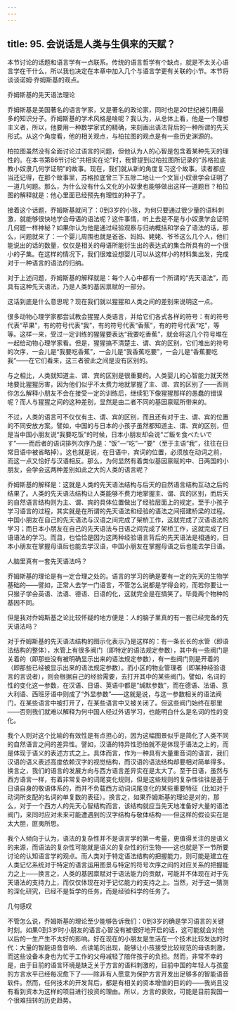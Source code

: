 ```yaml
---
---
---
```

title: 95. 会说话是人类与生俱来的天赋？
---




本节讨论的话题和语言学有一点联系。传统的语言哲学有个缺点，就是不太关心语言学在干什么，所以我也决定在本章中加入几个与语言学更有关联的小节。本节将谈谈诺姆·乔姆斯基的观点。





乔姆斯基的先天语法理论


乔姆斯基是美国著名的语言学家，又是著名的政论家，同时也是20世纪被引用最多的知识分子。乔姆斯基的学术风格是啥呢？我认为，从总体上看，他是一个理想主义者，所以，他要用一种数学家式的精确，来刻画出语法背后的一种所谓的先天形式。从这个角度看，他的相关观点，与柏拉图的观点是有一些历史渊源的。

柏拉图虽然没有全面讨论过语言的问题，但他认为人的心智是包含着某种先天的理性的。在本书第86节讨论“共相实在论”时，我曾提到过柏拉图所记录的“苏格拉底教小奴隶几何学证明”的故事。现在，我们就从新的角度复习这个故事。读者都应当还记得，在那个故事里，苏格拉底曾三下五除二地让一个文盲小奴隶学会证明了一道几何题。那么，为什么没有什么文化的小奴隶也能够做出这样一道题目？柏拉图的解释就是：他心里面已经预先有理性的种子了。

接着这个话题，乔姆斯基就问了：0到3岁的小孩，为何只要通过很少量的语料刺激，就能够很快地学会母语的语法呢？这件事情，听上去是不是与小奴隶学会证明几何题一样神秘？如果你认为他是通过经验观察与归纳概括和学会了语法的话，那么，问题就来了：一个婴儿周围也就是爸爸、妈妈、姥姥、爷爷这么几个人，他们能说出的话的数量，仅仅是相关的母语所能衍生出的表达式的集合所具有的一个很小的子集。在这样的情况下，我们很难设想婴儿可以从这样小的材料集出发，完成对于一种语言的语法的归纳。

对于上述问题，乔姆斯基的解释就是：每个人心中都有一个所谓的“先天语法”，而具有这种先天语法，乃是人类的基因禀赋的一部分。

这话到底是什么意思呢？现在我们就以猩猩和人类之间的差别来说明这一点。

很多动物心理学家都尝试教会猩猩人类语言，并给它们各式各样的符号：有的符号代表“苹果”，有的符号代表“我”，有的符号代表“香蕉”，有的符号代表“吃”，等等。这样一来，受过一定训练的猩猩要表达“我要吃香蕉”，就会将这几个符号堆在一起给动物心理学家看。但是，猩猩搞不清楚主、谓、宾的区别，它们堆出的符号的次序，一会儿是“我要吃香蕉”，一会儿是“我香蕉吃要”，一会儿是“香蕉要吃我”——在它们看来，这三者彼此之间是没有区别的。

与之相比，人类就知道主、谓、宾的区别是很重要的。人类婴儿的心智能力就天然地要比猩猩厉害，因为他们似乎不太费力地就掌握了主、谓、宾的区别了——否则你怎么解释小朋友不会在接受一定的训练后，继续犯下像猩猩那样的愚蠢的错误呢？而人与猩猩之间的这种差别，显然是由二者不同的基因禀赋所带来的。

不过，人类的语言可不仅仅有主、谓、宾的区别，而且还有对于主、谓、宾的位置的不同安放方案。譬如，中国的与日本的小孩子虽然都知道主、谓、宾的区别，但是当中国小朋友说“我要吃饭”的时候，日本小朋友却会说“ご飯を食べたいです”——而后者的语词排列次序乃是：“饭”—“吃”—“要”（至于主语“我”，往往在日常日语中被省略掉）。这也就是说，在日语中，宾词的位置，必须放在动词之前，而这一点又恰好与汉语相反。那么，为何显然有着类似基因禀赋的中、日两国的小朋友，会学会这两种差别如此之大的人类的语言呢？

乔姆斯基的解释是：这就是人类的先天语法结构与后天的自然语言结构互动之后的结果了。人类的先天语法结构让人类能够不费力地掌握主、谓、宾的区别，而后天的自然语言结构则为主、谓、宾的具体位置做出了经验层面上的规定。至于小孩子学习语言的过程，其实就是在所谓的先天语法和经验的语法之间搭建桥梁的过程。中国小朋友在自己的先天语法与汉语之间完成了架桥工作，这就完成了汉语语法的学习；而日本小朋友在自己的先天语法与日语之间完成了架桥工作，这就完成了日语语法的学习。而且，也恰恰是因为这两种经验语言背后的先天语法是相通的，日本小朋友在掌握母语后也能去学汉语，中国小朋友在掌握母语之后也能去学日语。





人脑里真有一套先天语法吗？


乔姆斯基的理论是有一定合理之处的。语言的学习的确是要有一定的先天的生物学基础的——譬如，正常人去学一门语言，不管怎么说都是学得会的，而若你要让一只猴子学会英语、法语、德语、日语的化，这就完全是在搞笑了。毕竟两个物种的基因不同。

但是我对乔姆斯基之论比较怀疑的地方便是：人的脑子里真的有一套已经完备的先天语法吗？

对于乔姆斯基的先天语法结构的图示化表示乃是这样的：有一条长长的水管（即语法结构的整体），水管上有很多阀门（即特定的语法规定参数），其中有一些阀门是关着的（即那些没有被明确显示出来的语法规定参数），有一些阀门则是开着的（即那些已经被显示出来的语法规定参数）。而小区的物业管理者（即某种经验语言的言说者），则会根据自己的经验需要，去打开其中的某些阀门。譬如，名词的性的变化这一参数，在汉语、日语、英语中都是“缄默参数”，而在德语、法语、意大利语、西班牙语中则成了“外显参数”——这就是说，与这一参数相关的语法阀门，在某些语言中被打开了，在某些语言中又被关闭了。但这些阀门始终在那里——否则我们就难以解释为何中国人经过外语学习，也能明白什么是名词的性的变化。

我个人则对这个比喻的有效性是有点担心的，因为这幅图景似乎是简化了人类不同的自然语言之间的差异性。譬如，汉语的特异性恐怕就不是体现于语法之上的，而是体现于语义的表述方式之上。具体而言，作为一种具有大量重音词的语言，我们汉语的语义表述高度依赖汉字的视觉结构，而汉语的语法结构却要相对简单得多。换言之，我们的语言的发展方向与西方语言差异实在是太大了。至于日语，虽然与西方语言一样，有着非常复杂的词尾变化规则，但是这些规则的复杂性往往是基于日语自身的敬语体系的，而并不负载西方动词词尾变化的某些重要特征（比如对于动词所支配的名词的单复数的表征）。换言之，如果乔姆斯基的理论是对的，那么，对于一个西方人的先天心智结构而言，该结构就应当先天地准备好大量的语法阀门，来同时应对未来可能遭遇到的汉字结构与敬体结构——但这样的假设实在是太大胆，匪夷所思。

我个人倾向于认为，语法的复杂性并不是语言学的第一考量，更值得关注的是语义的来源，而语法的复杂性可能就是语义的复杂性的衍生物——这也就是下一节所要讨论的认知语言学的观点。而人类对于特定语法结构的把握能力，则可能是建立在人类记忆系统对于特定的语言运用图景与特定的符号次序之间的对应关系的把握能力之上——换言之，人类的基因禀赋对于语法能力的贡献，可能并不体现在对于先天语法的支持力上，而仅仅体现在对于记忆能力的支持之上。当然，对于这一猜测的深化研究，已经不是哲学的任务，而是经验科学的任务了。





几句感叹


不管怎么说，乔姆斯基的理论至少能够告诉我们：0到3岁的确是学习语言的关键时刻。如果0到3岁时小朋友的语言心智没有被很好地开启的话，这可能就会对他以后的一生产生不太好的影响。好在现在的小朋友是生活在一个技术比较发达的时代：大量的智能语音音响、点读笔的出现，能够让小孩接受比较规范的母语刺激，而这些设备本身也为忙于工作的父母减轻了陪伴孩子的负担。然而，非常不幸的是，由于目前的语言环境是缺乏关于方言的语料刺激的，目前中国的年轻人与孩童的方言水平已经每况愈下了——除非有人愿意为保护方言开发出足够多的智能语音软件。然而，任何技术的开发背后，都是有相关的资本增值的目的的——我尚且没有看到资本为这样的项目进行投资的理由。所以，方言的衰败，可能是目前我国一个很难扭转的历史趋势。